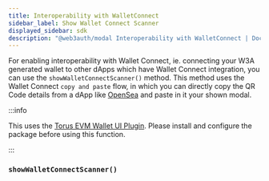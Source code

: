 ```yaml
---
title: Interoperability with WalletConnect
sidebar_label: Show Wallet Connect Scanner
displayed_sidebar: sdk
description: "@web3auth/modal Interoperability with WalletConnect | Documentation - Web3Auth"
---
```




For enabling interoperability with Wallet Connect, ie. connecting your W3A generated wallet to other dApps which have Wallet Connect integration, you
can use the `showWalletConnectScanner()` method. This method uses the Wallet Connect `copy and paste` flow, in which you can directly copy the QR Code
details from a dApp like [OpenSea](https://opensea.io/) and paste in it your shown modal.

:::info

This uses the [Torus EVM Wallet UI Plugin](/sdk/web/plugins/evm-wallet). Please install and configure the package before using this function.

:::

### `showWalletConnectScanner()`

<ShowWCScanner />

